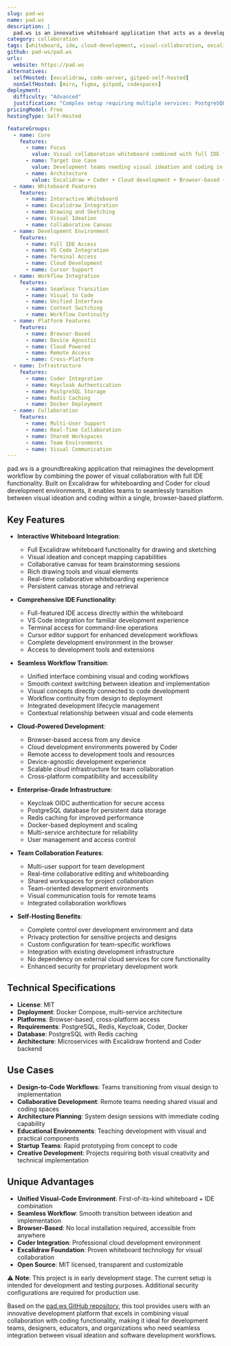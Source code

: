 ```yaml
---
slug: pad-ws
name: pad.ws
description: |
  pad.ws is an innovative whiteboard application that acts as a development environment in your browser. It combines Excalidraw's interactive whiteboard with Coder's cloud development environments, enabling seamless workflow between visual ideation and coding.
category: collaboration
tags: [whiteboard, ide, cloud-development, visual-collaboration, excalidraw, browser-based]
github: pad-ws/pad.ws
urls:
  website: https://pad.ws
alternatives:
  selfHosted: [excalidraw, code-server, gitpod-self-hosted]
  nonSelfHosted: [miro, figma, gitpod, codespaces]
deployment:
  difficulty: "Advanced"
  justification: "Complex setup requiring multiple services: PostgreSQL, Redis, Keycloak, Coder, and proper OIDC configuration. Currently in early development with security considerations for production use."
pricingModel: Free
hostingType: Self-Hosted

featureGroups:
  - name: Core
    features:
      - name: Focus
        value: Visual collaboration whiteboard combined with full IDE functionality
      - name: Target Use Case
        value: Development teams needing visual ideation and coding in unified environment
      - name: Architecture
        value: Excalidraw + Coder + Cloud development + Browser-based + Multi-service
  - name: Whiteboard Features
    features:
      - name: Interactive Whiteboard
      - name: Excalidraw Integration
      - name: Drawing and Sketching
      - name: Visual Ideation
      - name: Collaborative Canvas
  - name: Development Environment
    features:
      - name: Full IDE Access
      - name: VS Code Integration
      - name: Terminal Access
      - name: Cloud Development
      - name: Cursor Support
  - name: Workflow Integration
    features:
      - name: Seamless Transition
      - name: Visual to Code
      - name: Unified Interface
      - name: Context Switching
      - name: Workflow Continuity
  - name: Platform Features
    features:
      - name: Browser-Based
      - name: Device Agnostic
      - name: Cloud Powered
      - name: Remote Access
      - name: Cross-Platform
  - name: Infrastructure
    features:
      - name: Coder Integration
      - name: Keycloak Authentication
      - name: PostgreSQL Storage
      - name: Redis Caching
      - name: Docker Deployment
  - name: Collaboration
    features:
      - name: Multi-User Support
      - name: Real-Time Collaboration
      - name: Shared Workspaces
      - name: Team Environments
      - name: Visual Communication
---
```


pad.ws is a groundbreaking application that reimagines the development workflow by combining the power of visual collaboration with full IDE functionality. Built on Excalidraw for whiteboarding and Coder for cloud development environments, it enables teams to seamlessly transition between visual ideation and coding within a single, browser-based platform.

## Key Features

- **Interactive Whiteboard Integration**:

  - Full Excalidraw whiteboard functionality for drawing and sketching
  - Visual ideation and concept mapping capabilities
  - Collaborative canvas for team brainstorming sessions
  - Rich drawing tools and visual elements
  - Real-time collaborative whiteboarding experience
  - Persistent canvas storage and retrieval

- **Comprehensive IDE Functionality**:

  - Full-featured IDE access directly within the whiteboard
  - VS Code integration for familiar development experience
  - Terminal access for command-line operations
  - Cursor editor support for enhanced development workflows
  - Complete development environment in the browser
  - Access to development tools and extensions

- **Seamless Workflow Transition**:

  - Unified interface combining visual and coding workflows
  - Smooth context switching between ideation and implementation
  - Visual concepts directly connected to code development
  - Workflow continuity from design to deployment
  - Integrated development lifecycle management
  - Contextual relationship between visual and code elements

- **Cloud-Powered Development**:

  - Browser-based access from any device
  - Cloud development environments powered by Coder
  - Remote access to development tools and resources
  - Device-agnostic development experience
  - Scalable cloud infrastructure for team collaboration
  - Cross-platform compatibility and accessibility

- **Enterprise-Grade Infrastructure**:

  - Keycloak OIDC authentication for secure access
  - PostgreSQL database for persistent data storage
  - Redis caching for improved performance
  - Docker-based deployment and scaling
  - Multi-service architecture for reliability
  - User management and access control

- **Team Collaboration Features**:

  - Multi-user support for team development
  - Real-time collaborative editing and whiteboarding
  - Shared workspaces for project collaboration
  - Team-oriented development environments
  - Visual communication tools for remote teams
  - Integrated collaboration workflows

- **Self-Hosting Benefits**:
  - Complete control over development environment and data
  - Privacy protection for sensitive projects and designs
  - Custom configuration for team-specific workflows
  - Integration with existing development infrastructure
  - No dependency on external cloud services for core functionality
  - Enhanced security for proprietary development work

## Technical Specifications

- **License**: MIT
- **Deployment**: Docker Compose, multi-service architecture
- **Platforms**: Browser-based, cross-platform access
- **Requirements**: PostgreSQL, Redis, Keycloak, Coder, Docker
- **Database**: PostgreSQL with Redis caching
- **Architecture**: Microservices with Excalidraw frontend and Coder backend

## Use Cases

- **Design-to-Code Workflows**: Teams transitioning from visual design to implementation
- **Collaborative Development**: Remote teams needing shared visual and coding spaces
- **Architecture Planning**: System design sessions with immediate coding capability
- **Educational Environments**: Teaching development with visual and practical components
- **Startup Teams**: Rapid prototyping from concept to code
- **Creative Development**: Projects requiring both visual creativity and technical implementation

## Unique Advantages

- **Unified Visual-Code Environment**: First-of-its-kind whiteboard + IDE combination
- **Seamless Workflow**: Smooth transition between ideation and implementation
- **Browser-Based**: No local installation required, accessible from anywhere
- **Coder Integration**: Professional cloud development environment
- **Excalidraw Foundation**: Proven whiteboard technology for visual collaboration
- **Open Source**: MIT licensed, transparent and customizable

⚠️ **Note**: This project is in early development stage. The current setup is intended for development and testing purposes. Additional security configurations are required for production use.

Based on the [pad.ws GitHub repository](https://github.com/pad-ws/pad.ws), this tool provides users with an innovative development platform that excels in combining visual collaboration with coding functionality, making it ideal for development teams, designers, educators, and organizations who need seamless integration between visual ideation and software development workflows.
